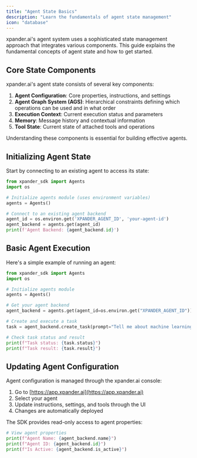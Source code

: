 ```yaml
---
title: "Agent State Basics"
description: "Learn the fundamentals of agent state management"
icon: "database"
---
```


xpander.ai's agent system uses a sophisticated state management approach that integrates various components. This guide explains the fundamental concepts of agent state and how to get started.

## Core State Components

xpander.ai's agent state consists of several key components:

1. **Agent Configuration**: Core properties, instructions, and settings
2. **Agent Graph System (AGS)**: Hierarchical constraints defining which operations can be used and in what order
3. **Execution Context**: Current execution status and parameters
4. **Memory**: Message history and contextual information
5. **Tool State**: Current state of attached tools and operations

Understanding these components is essential for building effective agents.

## Initializing Agent State

Start by connecting to an existing agent to access its state:

```python
from xpander_sdk import Agents
import os

# Initialize agents module (uses environment variables)
agents = Agents()

# Connect to an existing agent backend
agent_id = os.environ.get('XPANDER_AGENT_ID', 'your-agent-id')
agent_backend = agents.get(agent_id)
print(f'Agent Backend: {agent_backend.id}')
```

## Basic Agent Execution

Here's a simple example of running an agent:

```python
from xpander_sdk import Agents
import os

# Initialize agents module
agents = Agents()

# Get your agent backend
agent_backend = agents.get(agent_id=os.environ.get("XPANDER_AGENT_ID"))

# Create and execute a task
task = agent_backend.create_task(prompt="Tell me about machine learning")

# Check task status and result
print(f"Task status: {task.status}")
print(f"Task result: {task.result}")
```

## Updating Agent Configuration

Agent configuration is managed through the xpander.ai console:

1. Go to [https://app.xpander.ai](https://app.xpander.ai)
2. Select your agent
3. Update instructions, settings, and tools through the UI
4. Changes are automatically deployed

The SDK provides read-only access to agent properties:

```python
# View agent properties
print(f"Agent Name: {agent_backend.name}")
print(f"Agent ID: {agent_backend.id}")
print(f"Is Active: {agent_backend.is_active}")
```